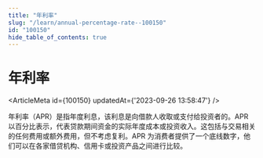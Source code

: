 ```yaml
---
title: "年利率"
slug: "/learn/annual-percentage-rate--100150"
id: "100150"
hide_table_of_contents: true
---
```



# 年利率

<ArticleMeta id={100150} updatedAt={'2023-09-26 13:58:47'} />
<div className='border-solid border-b border-t-0 my-4 border-[var(--ifm-color-gray-300)]' />

年利率（APR）是指年度利息，该利息是向借款人收取或支付给投资者的。APR 以百分比表示，代表贷款期间资金的实际年度成本或投资收入。这包括与交易相关的任何费用或额外费用，但不考虑复利。APR 为消费者提供了一个底线数字，他们可以在各家借贷机构、信用卡或投资产品之间进行比较。

